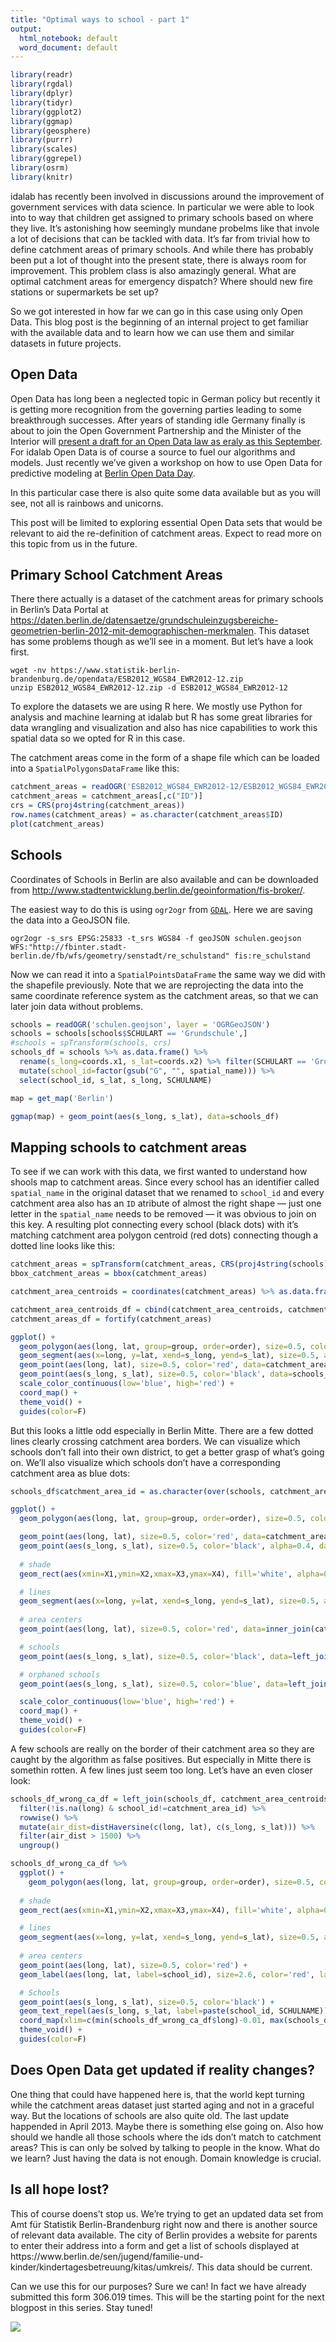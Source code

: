 ```yaml
---
title: "Optimal ways to school - part 1"
output:
  html_notebook: default
  word_document: default
---
```


```r
library(readr)
library(rgdal)
library(dplyr)
library(tidyr)
library(ggplot2)
library(ggmap)
library(geosphere)
library(purrr)
library(scales)
library(ggrepel)
library(osrm)
library(knitr)
```

idalab has recently been involved in discussions around the improvement of government services with data science. In particular we were able to look into to way that children get assigned to primary schools based on where they live. It's astonishing how seemingly mundane probelms like that invole a lot of decisions that can be tackled with data. It's far from trivial how to define catchment areas of primary schools. And while there has probably been put a lot of thought into the present state, there is always room for improvement. This problem class is also amazingly general. What are optimal catchment areas for emergency dispatch? Where should new fire stations or supermarkets be set up?

So we got interested in how far we can go in this case using only Open Data. This blog post is the beginning of an internal project to get familiar with the available data and to learn how we can use them and similar datasets in future projects.

## Open Data

Open Data has long been a neglected topic in German policy but recently it is getting more recognition from the governing parties leading to some breakthrough successes. After years of standing idle Germany finally is about to join the Open Government Partnership and the Minister of the Interior will [present a draft for an Open Data law as eraly as this September](http://www.handelsblatt.com/politik/deutschland/open-data-gesetz-union-und-spd-oeffnen-das-milliardengeschaeft-mit-daten/13840960.html). For idalab Open Data is of course a source to fuel our algorithms and models. Just recently we've given a workshop on how to use Open Data for predictive modeling at [Berlin Open Data Day](http://www.berlin.de/projektzukunft/networking-events/berlin-open-data-day/).

In this particular case there is also quite some data available but as you will see, not all is rainbows and unicorns.

This post will be limited to exploring essential Open Data sets that would be relevant to aid the re-definition of catchment areas. Expect to read more on this topic from us in the future.

## Primary School Catchment Areas

There there actually is a dataset of the catchment areas for primary schools in Berlin's Data Portal at
[https://daten.berlin.de/datensaetze/grundschuleinzugsbereiche-geometrien-berlin-2012-mit-demographischen-merkmalen](https://daten.berlin.de/datensaetze/grundschuleinzugsbereiche-geometrien-berlin-2012-mit-demographischen-merkmalen). This dataset has some problems though as we'll see in a moment. But let's have a look first.

```
wget -nv https://www.statistik-berlin-brandenburg.de/opendata/ESB2012_WGS84_EWR2012-12.zip
unzip ESB2012_WGS84_EWR2012-12.zip -d ESB2012_WGS84_EWR2012-12
```

To explore the datasets we are using R here. We mostly use Python for analysis and machine learning at idalab but R has some great libraries for data wrangling and visualization and also has nice capabilities to work this spatial data so we opted for R in this case.

The catchment areas come in the form of a shape file which can be loaded into a `SpatialPolygonsDataFrame` like this:

```r
catchment_areas = readOGR('ESB2012_WGS84_EWR2012-12/ESB2012_WGS84_EWR2012-12.shp', layer='ESB2012_WGS84_EWR2012-12')
catchment_areas = catchment_areas[,c("ID")]
crs = CRS(proj4string(catchment_areas))
row.names(catchment_areas) = as.character(catchment_areas$ID)
plot(catchment_areas)
```

## Schools

Coordinates of Schools in Berlin are also available and can be downloaded from [http://www.stadtentwicklung.berlin.de/geoinformation/fis-broker/](http://www.stadtentwicklung.berlin.de/geoinformation/fis-broker/).

The easiest way to do this is using `ogr2ogr` from [`GDAL`](http://www.gdal.org/ogr2ogr.html). Here we are saving the data into a GeoJSON file.
```
ogr2ogr -s_srs EPSG:25833 -t_srs WGS84 -f geoJSON schulen.geojson WFS:"http://fbinter.stadt-berlin.de/fb/wfs/geometry/senstadt/re_schulstand" fis:re_schulstand
```

Now we can read it into a `SpatialPointsDataFrame` the same way we did with the shapefile previously. Note that we are reprojecting the data into the same coordinate reference system as the catchment areas, so that we can later join data without problems.

```r
schools = readOGR('schulen.geojson', layer = 'OGRGeoJSON')
schools = schools[schools$SCHULART == 'Grundschule',]
#schools = spTransform(schools, crs)
schools_df = schools %>% as.data.frame() %>%
  rename(s_long=coords.x1, s_lat=coords.x2) %>% filter(SCHULART == 'Grundschule') %>%
  mutate(school_id=factor(gsub("G", "", spatial_name))) %>%
  select(school_id, s_lat, s_long, SCHULNAME)
```

```r
map = get_map('Berlin')
```


```r
ggmap(map) + geom_point(aes(s_long, s_lat), data=schools_df)
```

## Mapping schools to catchment areas

To see if we can work with this data, we first wanted to understand how shools map to catchment areas. Since every school has an identifier called `spatial_name` in the original dataset that we renamed to `school_id` and every catchment area also has an `ID` atribute of almost the right shape — just one letter in the `spatial_name` needs to be removed — it was obvious to join on this key. A resulting plot connecting every school (black dots) with it's matching catchment area polygon centroid (red dots) connecting though a dotted line looks like this:

```r
catchment_areas = spTransform(catchment_areas, CRS(proj4string(schools)))
bbox_catchment_areas = bbox(catchment_areas)

catchment_area_centroids = coordinates(catchment_areas) %>% as.data.frame() %>% rename(long=V1, lat=V2)

catchment_area_centroids_df = cbind(catchment_area_centroids, catchment_areas@data) %>% rename(school_id=ID)
catchment_areas_df = fortify(catchment_areas)

ggplot() +
  geom_polygon(aes(long, lat, group=group, order=order), size=0.5, color='red', fill='white', data = catchment_areas_df) +
  geom_segment(aes(x=long, y=lat, xend=s_long, yend=s_lat), size=0.5, alpha=0.6, linetype=2, color='black', data=inner_join(catchment_area_centroids_df, schools_df)) +
  geom_point(aes(long, lat), size=0.5, color='red', data=catchment_area_centroids_df) +
  geom_point(aes(s_long, s_lat), size=0.5, color='black', data=schools_df) +
  scale_color_continuous(low='blue', high='red') +
  coord_map() +
  theme_void() +
  guides(color=F)
```


But this looks a little odd especially in Berlin Mitte. There are a few dotted lines clearly crossing catchment area borders. We can visualize which schools don't fall into their own district, to get a better grasp of what's going on. We'll also visualize which schools don't have a corresponding catchment area as blue dots:

```r
schools_df$catchment_area_id = as.character(over(schools, catchment_areas)$ID)

ggplot() +
  geom_polygon(aes(long, lat, group=group, order=order), size=0.5, color='red', fill='white', data = catchment_areas_df) +

  geom_point(aes(long, lat), size=0.5, color='red', data=catchment_area_centroids_df) +
  geom_point(aes(s_long, s_lat), size=0.5, color='black', alpha=0.4, data=schools_df %>% filter(school_id==catchment_area_id)) +
  
  # shade
  geom_rect(aes(xmin=X1,ymin=X2,xmax=X3,ymax=X4), fill='white', alpha=0.8, data=data.frame(matrix(bbox_catchment_areas, 1, 4))) +

  # lines
  geom_segment(aes(x=long, y=lat, xend=s_long, yend=s_lat), size=0.5, alpha=0.6, linetype=2, color='black', data=inner_join(catchment_area_centroids_df, schools_df) %>% filter(school_id!=catchment_area_id)) +
  
  # area centers
  geom_point(aes(long, lat), size=0.5, color='red', data=inner_join(catchment_area_centroids_df, schools_df) %>% filter(school_id!=catchment_area_id)) +

  # schools
  geom_point(aes(s_long, s_lat), size=0.5, color='black', data=left_join(schools_df, catchment_area_centroids_df) %>% filter(!is.na(long) & school_id!=catchment_area_id)) +

  # orphaned schools
  geom_point(aes(s_long, s_lat), size=0.5, color='blue', data=left_join(schools_df, catchment_area_centroids_df) %>% filter(is.na(long))) +

  scale_color_continuous(low='blue', high='red') +
  coord_map() +
  theme_void() +
  guides(color=F)
```

A few schools are really on the border of their catchment area so they are caught by the algorithm as false positives. But especially in Mitte there is somethin rotten. A few lines just seem too long. Let's have an even closer look:

```r
schools_df_wrong_ca_df = left_join(schools_df, catchment_area_centroids_df) %>%
  filter(!is.na(long) & school_id!=catchment_area_id) %>%
  rowwise() %>%
  mutate(air_dist=distHaversine(c(long, lat), c(s_long, s_lat))) %>%
  filter(air_dist > 1500) %>%
  ungroup()

schools_df_wrong_ca_df %>%
  ggplot() +
    geom_polygon(aes(long, lat, group=group, order=order), size=0.5, color='red', fill='white', data = catchment_areas_df) +
  
  # shade
  geom_rect(aes(xmin=X1,ymin=X2,xmax=X3,ymax=X4), fill='white', alpha=0.8, data=data.frame(matrix(bbox_catchment_areas, 1, 4))) +

  # lines
  geom_segment(aes(x=long, y=lat, xend=s_long, yend=s_lat), size=0.5, alpha=0.6, linetype=2, color='black') +
  
  # area centers
  geom_point(aes(long, lat), size=0.5, color='red') +
  geom_label(aes(long, lat, label=school_id), size=2.6, color='red', label.size = 0, label.padding = unit(0.1, 'lines'), data=catchment_area_centroids_df) +

  # Schools
  geom_point(aes(s_long, s_lat), size=0.5, color='black') +
  geom_text_repel(aes(s_long, s_lat, label=paste(school_id, SCHULNAME)), size=2.5, color='black', force=10) +
  coord_map(xlim=c(min(schools_df_wrong_ca_df$long)-0.01, max(schools_df_wrong_ca_df$long)+0.01), ylim=c(min(schools_df_wrong_ca_df$lat)-0.01, max(schools_df_wrong_ca_df$lat)+0.01)) +
  theme_void() +
  guides(color=F)
```

## Does Open Data get updated if reality changes?

One thing that could have happened here is, that the world kept turning while the catchment areas dataset just started aging and not in a graceful way. But the locations of schools are also quite old. The last update happended in April 2013. Maybe there is something else going on. Also how should we handle all those schools where the ids don't match to catchment areas? This is can only be solved by talking to people in the know. What do we learn? Just having the data is not enough. Domain knowledge is crucial.

## Is all hope lost?

This of course doens't stop us. We're trying to get an updated data set from Amt für Statistik Berlin-Brandenburg right now and there is another source of relevant data available. The city of Berlin provides a website for parents to enter their address into a form and get a list of schools displayed at https://www.berlin.de/sen/jugend/familie-und-kinder/kindertagesbetreuung/kitas/umkreis/. This data should be current.

Can we use this for our purposes? Sure we can! In fact we have already submitted this form 306.019 times. This will be the starting point for the next blogpost in this series. Stay tuned!

![](spiderwebs.png)


